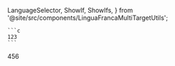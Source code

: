   LanguageSelector,
  ShowIf,
  ShowIfs,
} from '@site/src/components/LinguaFrancaMultiTargetUtils';

<ShowIfs>
  <ShowIf c cpp>
    
    ```c
    123
    ```

  </ShowIf>
  <ShowIf ts>456</ShowIf>
</ShowIfs>
